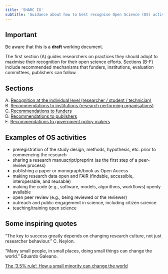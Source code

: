 ```yaml
---
title: 'SHARC IG'
subtitle: 'Guidance about how to best recognise Open Science (OS) activities or to promote recognition, at various levels'
---
```


::: {.callout-important}
## Important

Be aware that this is a **draft** working document.
:::


The first section (A) guides researchers on practices they should adopt to maximise their recognition for their open science efforts. Sections (B-F) include recommended mechanisms that funders, institutions, evaluation committees, publishers can follow.


## Sections
A. [Recognition at the individual level (researcher / student / technician)](/individual)  
B. [Recommendations to institutions (research performing organisations)](/institutions)  
C. [Recommendations to funders](/funders)    
D. [Recommendations to publishers](/publishers)  
E. [Recommendations to government policy makers](/policy-makers)   


## Examples of OS activities
  - preregistration of the study design, methods, hypothesis, etc. prior to commencing the research
  - sharing a research manuscript/preprint (as the first step of a peer-review process)
  - publishing a paper or monograph/book as Open Access
  - making research data open and FAIR (findable, accessible, interoperable, and reusable)
  - making the code (e.g., software, models, algorithms, workflows) openly available
  - open peer review (e.g., being reviewed or the reviewer)
  - outreach and public engagement in science, including citizen science
  - teaching/training open science

## Some inspiring quotes

"The key to success greatly depends on changing research culture, not just researcher behaviour." C. Neylon.  

"Many small people, in small places, doing small things can change the world." Eduardo Galeano.  

[The '3.5% rule': How a small minority can change the world](https://www.bbc.com/future/article/20190513-it-only-takes-35-of-people-to-change-the-world)

